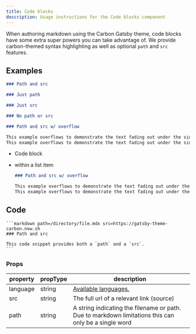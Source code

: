 ```yaml
---
title: Code blocks
description: Usage instructions for the Code blocks component
---
```


<PageDescription>

When authoring markdown using the Carbon Gatsby theme, code blocks have some extra super powers you can take advantage of. We provide carbon-themed syntax highlighting as well as optional `path` and `src` features.

</PageDescription>

## Examples

```markdown path=/directory/file.mdx src=https://gatsby-theme-carbon.now.sh
### Path and src
```

```markdown path=/directory/file.mdx
### Just path
```

```markdown src=https://gatsby-theme-carbon.now.sh
### Just src
```

```markdown
### No path or src
```

```markdown path=/directory/file.mdx src=https://gatsby-theme-carbon.now.sh
### Path and src w/ overflow

This example overflows to demonstrate the text fading out under the side bar. This example overflows to demonstrate the text fading out under the side bar.
This example overflows to demonstrate the text fading out under the side bar. This example overflows to demonstrate the text fading out under the side bar.
```

- Code block
- within a list item

  ```markdown path=/directory/file.mdx src=https://gatsby-theme-carbon.now.sh
  ### Path and src w/ overflow

  This example overflows to demonstrate the text fading out under the side bar. This example overflows to demonstrate the text fading out under the side bar.
  This example overflows to demonstrate the text fading out under the side bar. This example overflows to demonstrate the text fading out under the side bar.
  ```

## Code

````
```markdown path=/directory/file.mdx src=https://gatsby-theme-carbon.now.sh
### Path and src

This code snippet provides both a `path` and a `src`.
```
````

### Props

| property | propType | description                                                                                                                 |
| -------- | -------- | --------------------------------------------------------------------------------------------------------------------------- |
| language | string   | [Available languages.](https://github.com/FormidableLabs/prism-react-renderer/blob/master/src/vendor/prism/includeLangs.js) |
| src      | string   | The full url of a relevant link (source)                                                                                    |
| path     | string   | A string indicating the filename or path. Due to markdown limitations this can only be a single word                        |
